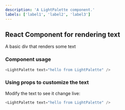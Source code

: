 ```yaml
---
description: 'A LightPalette component.'
labels: ['label1', 'label2', 'label3']
---
```



## React Component for rendering text

A basic div that renders some text

### Component usage
```js
<LightPalette text="hello from LightPalette" />
```

### Using props to customize the text

Modify the text to see it change live:
```js live
<LightPalette text="hello from LightPalette" />
```
